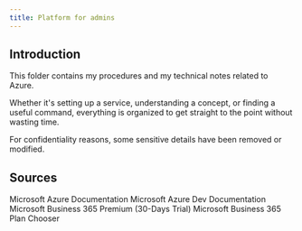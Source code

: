 ```yaml
---
title: Platform for admins
---
```

## Introduction

This folder contains my procedures and my technical notes related to Azure.  

Whether it's setting up a service, understanding a concept, or finding a useful command, everything is organized to get straight to the point without wasting time.

For confidentiality reasons, some sensitive details have been removed or modified.

<LearningCycle lang="en" />
<CultureCycle lang="en" />

## Sources
<Cards>
  <Card href="https://learn.microsoft.com/en-us/azure/?product=popular" title="MS Azure">
    Microsoft Azure Documentation 
  </Card>

  <Card href="https://learn.microsoft.com/en-us/azure/developer/" title="MS Azure for Devs">
    Microsoft Azure Dev Documentation
  </Card>
</Cards>

<br />

<Cards>
  <Card href="https://www.microsoft.com/en-us/microsoft-365/business/microsoft-365-business-premium?activetab=pivot:overviewtab" title="M365 Business Premium">
    Microsoft Business 365 Premium (30-Days Trial)
  </Card>

  <Card href="https://www.microsoft.com/en-us/microsoft-365/business/microsoft-365-plan-chooser" title="M365 Business Plan Chooser">
    Microsoft Business 365 Plan Chooser
  </Card>
</Cards>
